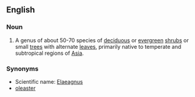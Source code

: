 ==English==
===Noun===
{{wikipedia}}
{{en-noun|silverberries}}
#A genus of about 50-70 species of [[deciduous]] or [[evergreen]] [[shrub]]s or small [[tree]]s with alternate [[leaf|leaves]], primarily native to temperate and subtropical regions of [[Asia]].

===Synonyms===
*Scientific name: [[Elaeagnus]]
*[[oleaster]]
